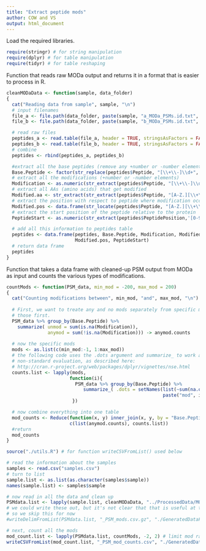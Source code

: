 ```yaml
---
title: "Extract peptide mods"
author: COW and VS
output: html_document
---
```


Load the required libraries.
```r
require(stringr) # for string manipulation
require(dplyr) # for table manipulation
require(tidyr) # for table reshaping
```

Function that reads raw MODa output and returns it in a format that is easier to process in R.
```r
cleanMODaData <- function(sample, data_folder)
{
  cat("Reading data from sample", sample, "\n")
  # input filenames
  file_a <- file.path(data_folder, paste(sample, "a_MODa_PSMs.id.txt", sep=''))
  file_b <- file.path(data_folder, paste(sample, "b_MODa_PSMs.id.txt", sep=''))

  # read raw files
  peptides_a <- read.table(file_a, header = TRUE, stringsAsFactors = FALSE)
  peptides_b <- read.table(file_b, header = TRUE, stringsAsFactors = FALSE)
  # combine
  peptides <- rbind(peptides_a, peptides_b)    

  #extract all the base peptides (remove any +number or -number elements)
  Base.Peptide <- factor(str_replace(peptides$Peptide, "[\\+\\-]\\d+", ""))
  # extract all the modifications (+number or -number elements)
  Modification <- as.numeric(str_extract(peptides$Peptide, "[\\+\\-]\\d+"))
  # extract all AAs (amino acids) that get modified
  Modified.aa <- str_extract(str_extract(peptides$Peptide, "[A-Z.][\\+\\-]\\d+"), '[A-Z.]')
  # extract the position with respect to peptide where modification occurs
  Modified.pos <- data.frame(str_locate(peptides$Peptide, "[A-Z.][\\+\\-]\\d+"))$start-2
  # extract the start position of the peptide relative to the protein
  PeptideStart <- as.numeric(str_extract(peptides$PeptidePosition,'[0-9]+'))

  # add all this information to peptides table
  peptides <- data.frame(peptides, Base.Peptide, Modification, Modified.aa, 
                         Modified.pos, PeptideStart)
  # return data frame
  peptides
}
```

Function that takes a data frame with cleaned-up PSM output from MODa as input and counts the
various types of modifications.
```r
countMods <- function(PSM_data, min_mod = -200, max_mod = 200)
{
  cat("Counting modifications between", min_mod, "and", max_mod, "\n")
  
  # First, we want to treate any and no mods separately from specific mods. So let's do
  # those first.
  PSM_data %>% group_by(Base.Peptide) %>%
    summarize( unmod = sum(is.na(Modification)),
               anymod = sum(!is.na(Modification))) -> anymod.counts
 
  # now the specific mods
  mods <- as.list(c(min_mod:-1, 1:max_mod))
  # the following code uses the .dots argument and summarize_ to work around
  # non-standard evaluation, as described here:
  # http://cran.r-project.org/web/packages/dplyr/vignettes/nse.html
  counts.list <- lapply(mods, 
                       function(i){
                         PSM_data %>% group_by(Base.Peptide) %>%
                            summarize_( .dots = setNames(list(~sum(na.omit(Modification) == i)),
                                                         paste("mod", i, sep='')))
                        })

  # now combine everything into one table
  mod_counts <- Reduce(function(x, y) inner_join(x, y, by = "Base.Peptide"),
                       c(list(anymod.counts), counts.list))
  #return
  mod_counts
}
```


```r
source("./utils.R") # for function writeCSVFromList() used below

# read the information about the samples
samples <- read.csv("samples.csv")
# turn to list
sample.list <- as.list(as.character(samples$sample))
names(sample.list) <- samples$sample

# now read in all the data and clean up
PSMdata.list <- lapply(sample.list, cleanMODaData, "../ProcessedData/MODa_output/PSMHits/")
# we could write these out, but it's not clear that that is useful at this time
# so we skip this for now
#writeDelimFromList(PSMdata.list, "_PSM_mods.csv.gz", "./GeneratedDataFiles/PSMHits", gz = TRUE)

# next, count all the mods
mod_count.list <- lapply(PSMdata.list, countMods, -2, 2) # limit mod range for now, for development
writeCSVFromList(mod_count.list, "_PSM_mod_counts.csv", "./GeneratedDataFiles/PSMHits")
```


